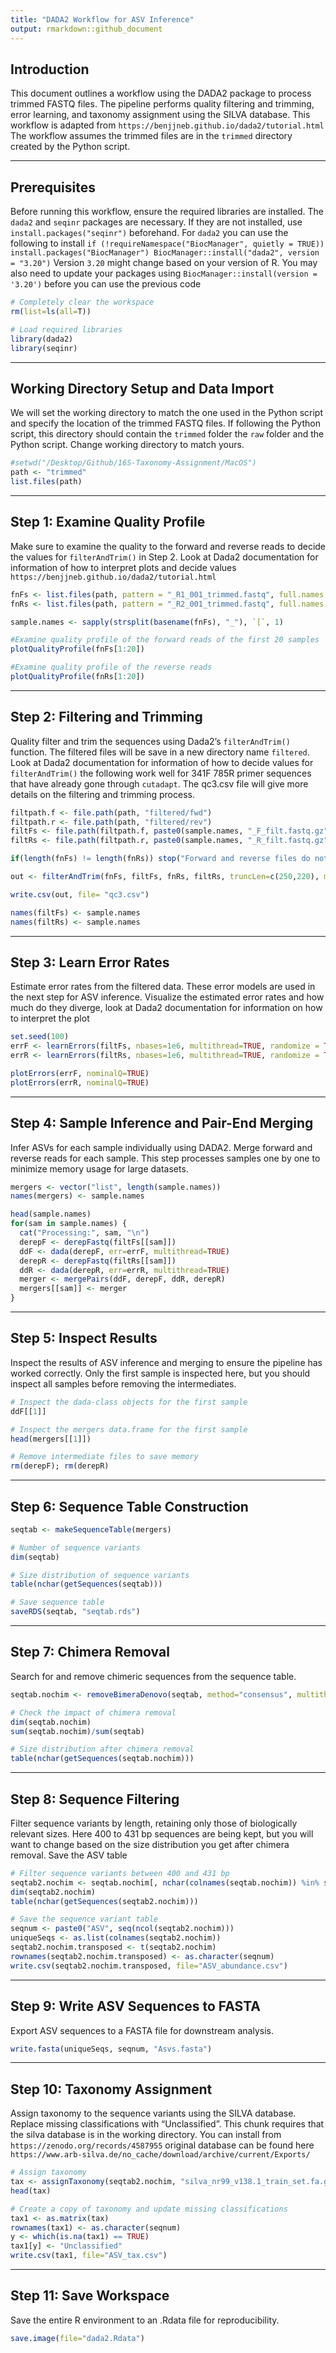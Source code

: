 ```yaml
---
title: "DADA2 Workflow for ASV Inference"
output: rmarkdown::github_document
---
```


## Introduction

This document outlines a workflow using the DADA2 package to process trimmed FASTQ files. The pipeline performs quality filtering and trimming, error learning, and taxonomy assignment using the SILVA database. This workflow is adapted from `https://benjjneb.github.io/dada2/tutorial.html` The workflow assumes the trimmed files are in the `trimmed` directory created by the Python script.

---

## Prerequisites

Before running this workflow, ensure the required libraries are installed. The `dada2` and `seqinr` packages are necessary. If they are not installed, use `install.packages("seqinr")` beforehand. For `dada2` you can use the following to install 
`if (!requireNamespace("BiocManager", quietly = TRUE))
install.packages("BiocManager")
BiocManager::install("dada2", version = "3.20")
` 
Version `3.20` might change based on your version of R. You may also need to update your packages using `BiocManager::install(version = '3.20')` before you can use the previous code
```r
# Completely clear the workspace
rm(list=ls(all=T))

# Load required libraries
library(dada2)
library(seqinr)
```

---

## Working Directory Setup and Data Import

We will set the working directory to match the one used in the Python script and specify the location of the trimmed FASTQ files. If following the Python script, this directory should contain the `trimmed` folder the `raw` folder and the Python script. Change working directory to match yours.
```r
#setwd("/Desktop/Github/16S-Taxonomy-Assignment/MacOS")
path <- "trimmed"
list.files(path)
```

---

## Step 1: Examine Quality Profile

Make sure to examine the quality to the forward and reverse reads to decide the values for `filterAndTrim()` in Step 2. Look at Dada2 documentation for information of how to interpret plots
and decide values `https://benjjneb.github.io/dada2/tutorial.html`
```r
fnFs <- list.files(path, pattern = "_R1_001_trimmed.fastq", full.names = TRUE)
fnRs <- list.files(path, pattern = "_R2_001_trimmed.fastq", full.names = TRUE)

sample.names <- sapply(strsplit(basename(fnFs), "_"), `[`, 1)

#Examine quality profile of the forward reads of the first 20 samples
plotQualityProfile(fnFs[1:20])

#Examine quality profile of the reverse reads
plotQualityProfile(fnRs[1:20])
```

---

## Step 2: Filtering and Trimming 
Quality filter and trim the sequences using Dada2's `filterAndTrim()` function. The filtered files will be save in a new directory name `filtered`. Look at Dada2 documentation for information of how to decide values for `filterAndTrim()` the following work well for 341F 785R primer sequences that have already gone through `cutadapt`. The qc3.csv file will give more details on the filtering and trimming process.
```r
filtpath.f <- file.path(path, "filtered/fwd")
filtpath.r <- file.path(path, "filtered/rev")
filtFs <- file.path(filtpath.f, paste0(sample.names, "_F_filt.fastq.gz"))
filtRs <- file.path(filtpath.r, paste0(sample.names, "_R_filt.fastq.gz"))

if(length(fnFs) != length(fnRs)) stop("Forward and reverse files do not match.")

out <- filterAndTrim(fnFs, filtFs, fnRs, filtRs, truncLen=c(250,220), maxN=0, maxEE=c(2,6), truncQ=2, rm.phix=T, compress=T, multithread=F)

write.csv(out, file= "qc3.csv")

names(filtFs) <- sample.names
names(filtRs) <- sample.names
```

---

## Step 3: Learn Error Rates
Estimate error rates from the filtered data. These error models are used in the next step for ASV inference. Visualize the estimated error rates and how much do they diverge, look at Dada2 documentation for information on how to interpret the plot
```r
set.seed(100)
errF <- learnErrors(filtFs, nbases=1e6, multithread=TRUE, randomize = TRUE)
errR <- learnErrors(filtRs, nbases=1e6, multithread=TRUE, randomize = TRUE)

plotErrors(errF, nominalQ=TRUE)
plotErrors(errR, nominalQ=TRUE)

```
---

## Step 4: Sample Inference and Pair-End Merging

Infer ASVs for each sample individually using DADA2. Merge forward and reverse reads for each sample. This step processes samples one by one to minimize memory usage for large datasets.

```r
mergers <- vector("list", length(sample.names))
names(mergers) <- sample.names

head(sample.names)
for(sam in sample.names) {
  cat("Processing:", sam, "\n")
  derepF <- derepFastq(filtFs[[sam]])
  ddF <- dada(derepF, err=errF, multithread=TRUE)
  derepR <- derepFastq(filtRs[[sam]])
  ddR <- dada(derepR, err=errR, multithread=TRUE)
  merger <- mergePairs(ddF, derepF, ddR, derepR)
  mergers[[sam]] <- merger
}
```
---

## Step 5: Inspect Results
Inspect the results of ASV inference and merging to ensure the pipeline has worked correctly. Only the first sample is inspected here, but you should inspect all samples before removing the intermediates. 
```r
# Inspect the dada-class objects for the first sample
ddF[[1]]

# Inspect the mergers data.frame for the first sample
head(mergers[[1]])

# Remove intermediate files to save memory
rm(derepF); rm(derepR)
```
---

## Step 6: Sequence Table Construction
```r
seqtab <- makeSequenceTable(mergers)

# Number of sequence variants
dim(seqtab)

# Size distribution of sequence variants
table(nchar(getSequences(seqtab)))

# Save sequence table
saveRDS(seqtab, "seqtab.rds")
```
---

## Step 7: Chimera Removal
Search for and remove chimeric sequences from the sequence table.
```r
seqtab.nochim <- removeBimeraDenovo(seqtab, method="consensus", multithread=TRUE, verbose=TRUE)

# Check the impact of chimera removal
dim(seqtab.nochim)
sum(seqtab.nochim)/sum(seqtab)

# Size distribution after chimera removal
table(nchar(getSequences(seqtab.nochim)))
```
---

## Step 8: Sequence Filtering
Filter sequence variants by length, retaining only those of biologically relevant sizes. Here 400 to 431 bp sequences are being kept, but you will want to change based on the size distribution you get after chimera removal. Save the ASV table
```r
# Filter sequence variants between 400 and 431 bp
seqtab2.nochim <- seqtab.nochim[, nchar(colnames(seqtab.nochim)) %in% seq(400, 431)]
dim(seqtab2.nochim)
table(nchar(getSequences(seqtab2.nochim)))

# Save the sequence variant table
seqnum <- paste0("ASV", seq(ncol(seqtab2.nochim))) 
uniqueSeqs <- as.list(colnames(seqtab2.nochim))   
seqtab2.nochim.transposed <- t(seqtab2.nochim)  
rownames(seqtab2.nochim.transposed) <- as.character(seqnum) 
write.csv(seqtab2.nochim.transposed, file="ASV_abundance.csv") 
```
---

## Step 9: Write ASV Sequences to FASTA
Export ASV sequences to a FASTA file for downstream analysis.
```r
write.fasta(uniqueSeqs, seqnum, "Asvs.fasta")
```
---

## Step 10: Taxonomy Assignment
Assign taxonomy to the sequence variants using the SILVA database. Replace missing classifications with "Unclassified". This chunk requires that the silva database is in the working directory. You can install from `https://zenodo.org/records/4587955` original database can be found here `https://www.arb-silva.de/no_cache/download/archive/current/Exports/`
```r
# Assign taxonomy
tax <- assignTaxonomy(seqtab2.nochim, "silva_nr99_v138.1_train_set.fa.gz", multithread=TRUE, minBoot=60)
head(tax)

# Create a copy of taxonomy and update missing classifications
tax1 <- as.matrix(tax)
rownames(tax1) <- as.character(seqnum)
y <- which(is.na(tax1) == TRUE) 
tax1[y] <- "Unclassified"       
write.csv(tax1, file="ASV_tax.csv") 
```
---

## Step 11: Save Workspace
Save the entire R environment to an .Rdata file for reproducibility.
```r
save.image(file="dada2.Rdata")
```
